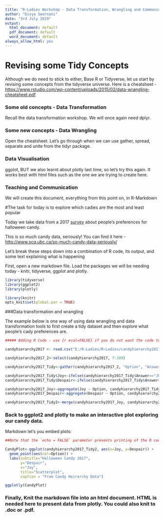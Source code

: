 ```yaml
---
title: "R-Ladies Workshop - Data Transformation, Wrangling and Communication"
author: "Divya Seernani"
date: "3rd July 2019"
output:
  html_document: default
  pdf_document: default
  word_document: default
always_allow_html: yes
---
```


# Revising some Tidy Concepts
Although we do need to stick to either, Base R or Tidyverse, let us start by revising some concepts from the tidyverse universe.
Here is a cheatsheet - <https://www.rstudio.com/wp-content/uploads/2015/02/data-wrangling-cheatsheet.pdf>

### Some old concepts - Data Transformation
Recall the data transformation workshop. We will once again need dplyr.

### Some new concepts - Data Wrangling
Open the cheatsheet. Let's go through when we can use gather, spread, separate and unite from the tidyr package.

### Data Visualisation
ggplot, BUT we also learnt about plotly last time, so let's try this again. It works best with html files such as the one we are trying to create here.

### Teaching and Communication
We will create this document, everything from this point on, in R-Markdown

#The task for today is to explore which cadies are the most and least popular

Today we take data from a 2017 [survey](http://www.scq.ubc.ca/wp-content/uploads/2017/10/candyhierarchysurvey2017.pdf) about people's preferences for halloween candy.

This is so much candy data, seriously! You can find it here - <http://www.scq.ubc.ca/so-much-candy-data-seriously/>

Let's break these steps down into a combination of R code, its output, and some text explaining what is happening

First, open a new markdown file. Load the packages we will be needing today - knitr, tidyverse, ggplot and plotly. 

```r
library(tidyverse)
library(ggplot2)
library(plotly)

library(knitr)
opts_knit$set(global.par = TRUE)

```


###Data transformation and wrangling

The example below is one way of using data wrangling and data transformation tools to first create a tidy dataset and then explore what people's cady preferences are.

```r

##### Adding R Code - use {r eval=FALSE} if you do not want the code to run

candyhierarchy2017 <- read.csv("E:/R-Ladies/R-Ladies/candyhierarchy2017.csv", row.names=NULL)

candyhierarchy2017_2<-select(candyhierarchy2017, 7:109)

candyhierarchy2017_Tidy<-gather(candyhierarchy2017_2, "Option", "Answer")

candyhierarchy2017_Tidy$Joy<-ifelse(candyhierarchy2017_Tidy$Answer=="JOY", 1, 0)
candyhierarchy2017_Tidy$Despair<-ifelse(candyhierarchy2017_Tidy$Answer=="DESPAIR", 1, 0)

candyhierarchy2017_Joy<-aggregate(Joy ~ Option, candyhierarchy2017_Tidy, sum)
candyhierarchy2017_Despair<-aggregate(Despair ~ Option, candyhierarchy2017_Tidy, sum)

candyhierarchy2017_Tidy2<-merge(candyhierarchy2017_Joy, candyhierarchy2017_Despair, by="Option")


```

### Back to ggplot2 and plotly to make an interactive plot exploring our candy data.

Markdown let's you embed plots:

```r

##Note that the `echo = FALSE` parameter prevents printing of the R code that generated the plot.

CandyPlot<-ggplot(candyhierarchy2017_Tidy2, aes(x=Joy, y=Despair)) + 
  geom_point(aes(col=Option)) + 
  labs(subtitle="Halloween Candy 2017", 
       y="Despair", 
       x="Joy", 
       title="Scatterplot", 
       caption = "From Candy Heirarchy Data")

ggplotly(CandyPlot)

```

### Finally, Knit the markdown file into an html document. HTML is needed here to present data from plotly. You could also knit to .doc or .pdf.

